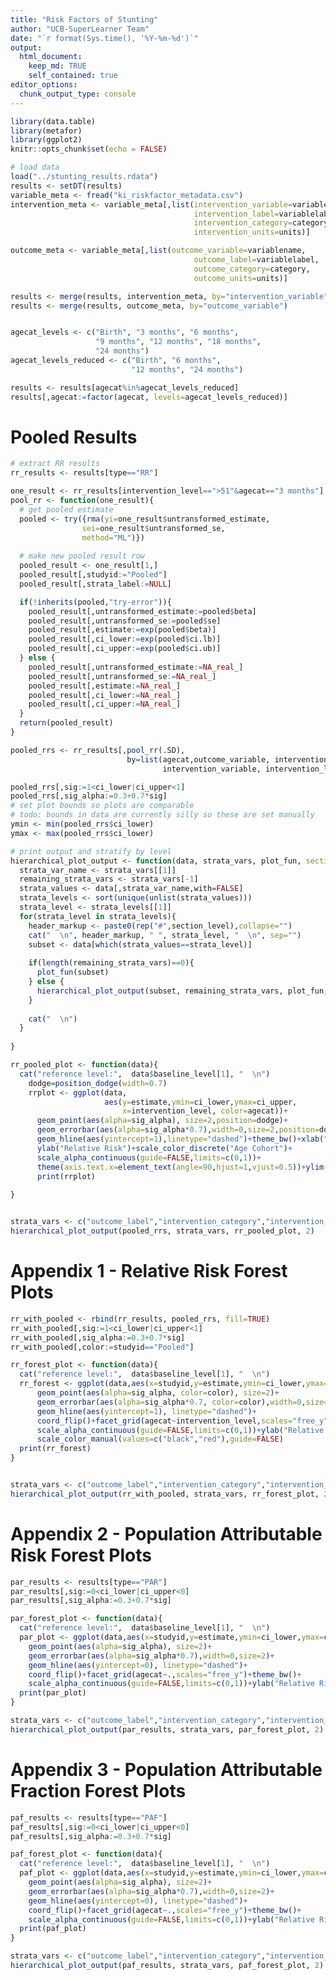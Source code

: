 ```yaml
---
title: "Risk Factors of Stunting"
author: "UCB-SuperLearner Team"
date: "`r format(Sys.time(), '%Y-%m-%d')`"
output: 
  html_document:
    keep_md: TRUE
    self_contained: true
editor_options: 
  chunk_output_type: console
---
```


```r
library(data.table)
library(metafor)
library(ggplot2)
knitr::opts_chunk$set(echo = FALSE)

# load data
load("../stunting_results.rdata")
results <- setDT(results)
variable_meta <- fread("ki_riskfactor_metadata.csv")
intervention_meta <- variable_meta[,list(intervention_variable=variablename,
                                         intervention_label=variablelabel, 
                                         intervention_category=category,
                                         intervention_units=units)]

outcome_meta <- variable_meta[,list(outcome_variable=variablename,
                                         outcome_label=variablelabel, 
                                         outcome_category=category,
                                         outcome_units=units)]

results <- merge(results, intervention_meta, by="intervention_variable")
results <- merge(results, outcome_meta, by="outcome_variable")


agecat_levels <- c("Birth", "3 months", "6 months", 
                   "9 months", "12 months", "18 months", 
                   "24 months")
agecat_levels_reduced <- c("Birth", "6 months", 
                           "12 months", "24 months")

results <- results[agecat%in%agecat_levels_reduced]
results[,agecat:=factor(agecat, levels=agecat_levels_reduced)]

```

# Pooled Results

```r

# extract RR results
rr_results <- results[type=="RR"]

one_result <- rr_results[intervention_level==">51"&agecat=="3 months"]
pool_rr <- function(one_result){
  # get pooled estimate
  pooled <- try({rma(yi=one_result$untransformed_estimate, 
                sei=one_result$untransformed_se, 
                method="ML")})
  
  # make new pooled result row
  pooled_result <- one_result[1,]
  pooled_result[,studyid:="Pooled"]
  pooled_result[,strata_label:=NULL]

  if(!inherits(pooled,"try-error")){
    pooled_result[,untransformed_estimate:=pooled$beta]
    pooled_result[,untransformed_se:=pooled$se]
    pooled_result[,estimate:=exp(pooled$beta)]
    pooled_result[,ci_lower:=exp(pooled$ci.lb)]
    pooled_result[,ci_upper:=exp(pooled$ci.ub)]
  } else {
    pooled_result[,untransformed_estimate:=NA_real_]
    pooled_result[,untransformed_se:=NA_real_]
    pooled_result[,estimate:=NA_real_]
    pooled_result[,ci_lower:=NA_real_]
    pooled_result[,ci_upper:=NA_real_]
  }
  return(pooled_result)
}

pooled_rrs <- rr_results[,pool_rr(.SD), 
                          by=list(agecat,outcome_variable, intervention_category, 
                                  intervention_variable, intervention_level)]

pooled_rrs[,sig:=1<ci_lower|ci_upper<1]
pooled_rrs[,sig_alpha:=0.3+0.7*sig]
# set plot bounds so plots are comparable
# todo: bounds in data are currently silly so these are set manually
ymin <- min(pooled_rrs$ci_lower)
ymax <- max(pooled_rrs$ci_lower)
```

```r

# print output and stratify by level
hierarchical_plot_output <- function(data, strata_vars, plot_fun, section_level=1){
  strata_var_name <- strata_vars[[1]]
  remaining_strata_vars <- strata_vars[-1]
  strata_values <- data[,strata_var_name,with=FALSE]
  strata_levels <- sort(unique(unlist(strata_values)))
  strata_level <- strata_levels[[1]]
  for(strata_level in strata_levels){
    header_markup <- paste0(rep("#",section_level),collapse="")  
    cat("  \n", header_markup, " ", strata_level, "  \n", sep="")
    subset <- data[which(strata_values==strata_level)]
    
    if(length(remaining_strata_vars)==0){
      plot_fun(subset)
    } else {
      hierarchical_plot_output(subset, remaining_strata_vars, plot_fun, section_level+1)
    }
    
    cat("  \n")
  }
  
}


```

```r

rr_pooled_plot <- function(data){
  cat("reference level:",  data$baseline_level[1], "  \n")
    dodge=position_dodge(width=0.7)
    rrplot <- ggplot(data, 
                     aes(y=estimate,ymin=ci_lower,ymax=ci_upper,
                         x=intervention_level, color=agecat))+
      geom_point(aes(alpha=sig_alpha), size=2,position=dodge)+
      geom_errorbar(aes(alpha=sig_alpha*0.7),width=0,size=2,position=dodge)+
      geom_hline(aes(yintercept=1),linetype="dashed")+theme_bw()+xlab("")+
      ylab("Relative Risk")+scale_color_discrete("Age Cohort")+
      scale_alpha_continuous(guide=FALSE,limits=c(0,1))+
      theme(axis.text.x=element_text(angle=90,hjust=1,vjust=0.5))+ylim(ymin,ymax)
      print(rrplot)
        
}


strata_vars <- c("outcome_label","intervention_category","intervention_label")
hierarchical_plot_output(pooled_rrs, strata_vars, rr_pooled_plot, 2)
```

# Appendix 1 - Relative Risk Forest Plots
```r

rr_with_pooled <- rbind(rr_results, pooled_rrs, fill=TRUE)
rr_with_pooled[,sig:=1<ci_lower|ci_upper<1]
rr_with_pooled[,sig_alpha:=0.3+0.7*sig]
rr_with_pooled[,color:=studyid=="Pooled"]

rr_forest_plot <- function(data){
  cat("reference level:",  data$baseline_level[1], "  \n")
  rr_forest <- ggplot(data,aes(x=studyid,y=estimate,ymin=ci_lower,ymax=ci_upper))+     
      geom_point(aes(alpha=sig_alpha, color=color), size=2)+
      geom_errorbar(aes(alpha=sig_alpha*0.7, color=color),width=0,size=2)+
      geom_hline(aes(yintercept=1), linetype="dashed")+
      coord_flip()+facet_grid(agecat~intervention_level,scales="free_y")+theme_bw()+
      scale_alpha_continuous(guide=FALSE,limits=c(0,1))+ylab("Relative Risk")+xlab("Strata")+
      scale_color_manual(values=c("black","red"),guide=FALSE)
  print(rr_forest)
}


strata_vars <- c("outcome_label","intervention_category","intervention_label")
hierarchical_plot_output(rr_with_pooled, strata_vars, rr_forest_plot, 2)
```

# Appendix 2 - Population Attributable Risk Forest Plots

```r
par_results <- results[type=="PAR"]
par_results[,sig:=0<ci_lower|ci_upper<0]
par_results[,sig_alpha:=0.3+0.7*sig]

par_forest_plot <- function(data){
  cat("reference level:",  data$baseline_level[1], "  \n")
  par_plot <- ggplot(data,aes(x=studyid,y=estimate,ymin=ci_lower,ymax=ci_upper))+
    geom_point(aes(alpha=sig_alpha), size=2)+
    geom_errorbar(aes(alpha=sig_alpha*0.7),width=0,size=2)+
    geom_hline(aes(yintercept=0), linetype="dashed")+
    coord_flip()+facet_grid(agecat~.,scales="free_y")+theme_bw()+
    scale_alpha_continuous(guide=FALSE,limits=c(0,1))+ylab("Relative Risk")+xlab("Strata")
  print(par_plot)
}

strata_vars <- c("outcome_label","intervention_category","intervention_label")
hierarchical_plot_output(par_results, strata_vars, par_forest_plot, 2)

```

# Appendix 3 - Population Attributable Fraction Forest Plots

```r
paf_results <- results[type=="PAF"]
paf_results[,sig:=0<ci_lower|ci_upper<0]
paf_results[,sig_alpha:=0.3+0.7*sig]

paf_forest_plot <- function(data){
  cat("reference level:",  data$baseline_level[1], "  \n")
  paf_plot <- ggplot(data,aes(x=studyid,y=estimate,ymin=ci_lower,ymax=ci_upper))+
    geom_point(aes(alpha=sig_alpha), size=2)+
    geom_errorbar(aes(alpha=sig_alpha*0.7),width=0,size=2)+
    geom_hline(aes(yintercept=0), linetype="dashed")+
    coord_flip()+facet_grid(agecat~.,scales="free_y")+theme_bw()+
    scale_alpha_continuous(guide=FALSE,limits=c(0,1))+ylab("Relative Risk")+xlab("Strata")
  print(paf_plot)
}

strata_vars <- c("outcome_label","intervention_category","intervention_label")
hierarchical_plot_output(paf_results, strata_vars, paf_forest_plot, 2)

```
